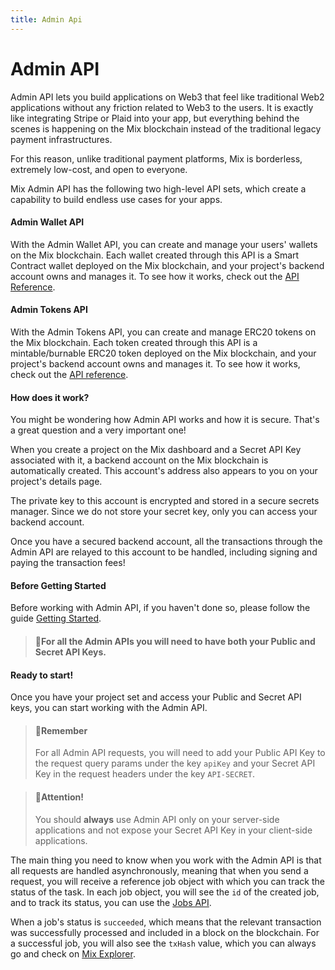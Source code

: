 ```yaml
---
title: Admin Api
---
```

# Admin API

Admin API lets you build applications on Web3 that feel like traditional Web2 applications without any friction related to Web3 to the users. It is exactly like integrating Stripe or Plaid into your app, but everything behind the scenes is happening on the Mix blockchain instead of the traditional legacy payment infrastructures.&#x20;

For this reason, unlike traditional payment platforms, Mix is borderless, extremely low-cost, and open to everyone.

Mix Admin API has the following two high-level API sets, which create a capability to build endless use cases for your apps.

#### Admin Wallet API

With the Admin Wallet API, you can create and manage your users' wallets on the Mix blockchain. Each wallet created through this API is a Smart Contract wallet deployed on the Mix blockchain, and your project's backend account owns and manages it. To see how it works, check out the [API Reference](../../admin-api/admin-api.info.mdx).

#### Admin Tokens API

With the Admin Tokens API, you can create and manage ERC20 tokens on the Mix blockchain. Each token created through this API is a mintable/burnable ERC20 token deployed on the Mix blockchain, and your project's backend account owns and manages it. To see how it works, check out the [API reference](../../admin-api/tokens.tag.mdx).

#### How does it work?

You might be wondering how Admin API works and how it is secure. That's a great question and a very important one!

When you create a project on the Mix dashboard and a Secret API Key associated with it, a backend account on the Mix blockchain is automatically created. This account's address also appears to you on your project's details page.&#x20;

The private key to this account is encrypted and stored in a secure secrets manager. Since we do not store your secret key, only you can access your backend account.

Once you have a secured backend account, all the transactions through the Admin API are relayed to this account to be handled, including signing and paying the transaction fees!

#### Before Getting Started

Before working with Admin API, if you haven't done so, please follow the guide [Getting Started](../fuse-sdk/getting-started.mdx).

> #### 📘For all the Admin APIs you will need to have both your Public and Secret API Keys.

#### Ready to start!

Once you have your project set and access your Public and Secret API keys, you can start working with the Admin API.

> #### 📘Remember
>
> For all Admin API requests, you will need to add your Public API Key to the request query params under the key `apiKey` and your Secret API Key in the request headers under the key `API-SECRET`.

> #### 🚧Attention!
>
> You should **always** use Admin API only on your server-side applications and not expose your Secret API Key in your client-side applications.

The main thing you need to know when you work with the Admin API is that all requests are handled asynchronously, meaning that when you send a request, you will receive a reference job object with which you can track the status of the task. In each job object, you will see the `id` of the created job, and to track its status, you can use the [Jobs API](../../admin-api/jobs-api.tag.mdx).

When a job's status is `succeeded`, which means that the relevant transaction was successfully processed and included in a block on the blockchain. For a successful job, you will also see the `txHash` value, which you can always go and check on [Mix Explorer](https://miexs.com/).
